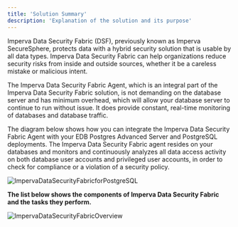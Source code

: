 ```yaml
---
title: 'Solution Summary'
description: 'Explanation of the solution and its purpose'
---
```


Imperva Data Security Fabric (DSF), previously known as Imperva SecureSphere, protects data with a hybrid security solution that is usable by all data types.  Imperva Data Security Fabric can help organizations reduce security risks from inside and outside sources, whether it be a careless mistake or malicious intent.

The Imperva Data Security Fabric Agent, which is an integral part of the Imperva Data Security Fabric solution, is not demanding on the database server and has minimum overhead, which will allow your database server to continue to run without issue. It does provide constant, real-time monitoring of databases and database traffic.

The diagram below shows how you can integrate the Imperva Data Security Fabric Agent with your EDB Postgres Advanced Server and PostgreSQL deployments.  The Imperva Data Security Fabric agent resides on your databases and monitors and continuously analyzes all data access activity on both database user accounts and privileged user accounts, in order to check for compliance or a violation of a security policy.  

![ImpervaDataSecurityFabricforPostgreSQL](Images/ImpervaDataSecurityFabricforPostgreSQL.png)

**The list below shows the components of Imperva Data Security Fabric and the tasks they perform.**

![ImpervaDataSecurityFabricOverview](Images/ImpervaDataSecurityFabricOverview.png)